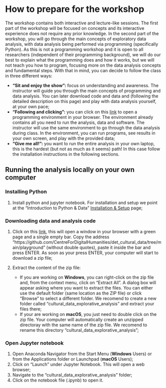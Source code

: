 # How to prepare for the workshop {.unnumbered}

The workshop contains both interactive and lecture-like sessions. The first part of the workshop will be focused on concepts and its interactive experience does not require any prior knowledge. In the second part of the workshop, you will go through the main concepts of exploratory data analysis, with data analysis being performed via programming (specifically Python). As this is not a programming workshop and it is open to all researchers (independent of their programming background), we will do our best to explain what the programming does and how it works, but we will not teach you how to program, focusing more on the data analysis concepts and fundamental steps. With that in mind, you can decide to follow the class in three different ways:

- **"Sit and enjoy the show":** focus on understanding and awareness. The instructor will guide you through the main concepts of programming and data analysis. You can later download code and data and (following the detailed description on this page) and play with data analysis yourself, at your own pace;
- **"Following and clicking":** you can click on this [link](https://hub.binder.curvenote.dev/user/centrefordigita-t_cultural_data-6ymfvraz/doc/tree/playground) to open a programming environment in your browser. The environment already contains all you need to run the analysis, data and software. The instructor will use the same environment to go through the data analysis during class. In the environment, you can run programs, see results in your own screen, and play with the provided data;
- **"Give me all!":** you want to run the entire analysis in your own laptop, this is the hardest (but not as much as it seems) path! In this case follow the installation instructions in the following sections.

## Running the analysis locally on your own computer

### Installing Python
1. Install python and jupyter notebook. For installation and setup we point at the "Introduction to Python & Data" [Installation & Setup](https://utrechtuniversity.github.io/workshop-introduction-to-python/installation-and-setup.html) page;

### Downloading data and analysis code
1. Click on this [link](https://download-directory.github.io/), this will open a window in your browser with a green page and a single empty bar. Copy the address "https://github.com/CentreForDigitalHumanities/det_cultural_data/tree/main/playground" (without double quotes), paste it inside the bar and press ENTER. As soon as your press ENTER, your computer will start to download a zip file;
   
2. Extract the content of the zip file: 
   - If you are working on **Windows**, you can right-click on the zip file and, from the context menu, click on "Extract All". A dialog box will appear asking where you want to extract the files. You can either use the default folder (same location as the ZIP file) or click "Browse" to select a different folder. We recomend to create a new folder called "cultural_data_explorative_analysis" and extract your files there; 
   - If your are working on **macOS**, you just need to double click on the zip file. Your computer will automatically create an unzipped directoray with the same name of the zip file. We recomend to rename this directory "cultural_data_explorative_analysis";
  
### Open Jupyter notebook

1. Open Anaconda Navigator from the Start Menu (**Windows** Users) or from the Applications folder or Launchpad (**macOS** Users);
2. Click on "Launch" under Jupyter Notebook. This will open a web browser;
3. Navigate to the "cultural_data_explorative_analysis" folder;
4. Click on the notebook file (.ipynb) to open it.






